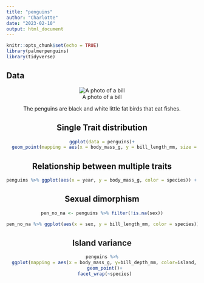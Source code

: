 ```yaml
---
title: "penguins"
author: "Charlotte"
date: "2023-02-10"
output: html_document
---
```


```r
knitr::opts_chunk$set(echo = TRUE)
library(palmerpenguins)
library(tidyverse)
```


## Data

<center>![A photo of a bill](https://allisonhorst.github.io/palmerpenguins/reference/figures/culmen_depth.png)

The penguins are black and white little fat birds that eat fishes.

## Single Trait distribution

```r

ggplot(data = penguins)+
  geom_point(mapping = aes(x = body_mass_g, y = bill_length_mm, size = year, color = species))
```

## Relationship between multiple traits

```r

penguins %>% ggplot(aes(x = year, y = body_mass_g, color = species)) + geom_point()
```


## Sexual dimorphism

```r
pen_no_na <- penguins %>% filter(!is.na(sex))

pen_no_na %>% ggplot(aes(x = sex, y = bill_length_mm, color = species)) + geom_point()
```


## Island variance

```r
penguins %>%
  ggplot(mapping = aes(x = body_mass_g, y=bill_depth_mm, color=island, size=bill_length_mm)) +
  geom_point()+
  facet_wrap(~species)
```











